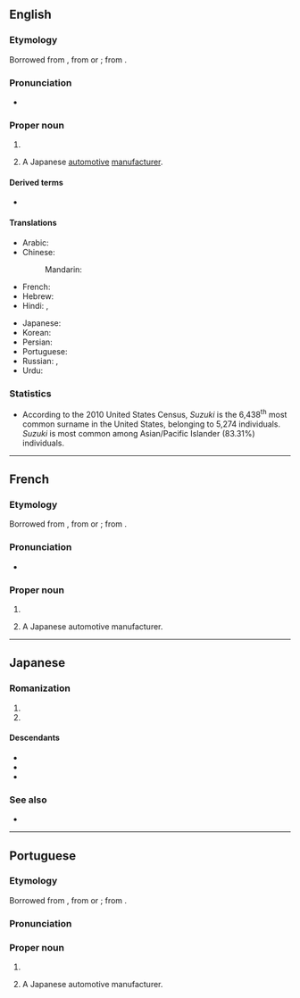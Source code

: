 {{also|suzuki}}
==English==
{{wikipedia|lang=en|dab=Suzuki (disambiguation)|Suzuki}}

===Etymology===
Borrowed from {{bor|en|ja|Suzuki}}, from {{bor|en|ja|すずき|tr=Suzuki|gloss=surname}} or {{bor|en|ja|スズキ|tr=Suzuki|gloss=automaker}}; from {{bor|en|ja|鈴木|tr=Suzuki}} {{gloss|automaker from the surname}}.

===Pronunciation===
* {{a|MLE}} {{IPA|en|[sy.ˈzyː.ki]}}

===Proper noun===
{{en-proper noun|Suzukis}}

# {{surname|en|A=The second most common Japanese|from=Japanese}}
# {{c|en|Automobiles}} A Japanese [[automotive]] [[manufacturer]].

====Derived terms====
* {{l|en|Suzuki reaction}}

====Translations====
{{trans-top|a Japanese surname}}
* Arabic: {{t|ar|سُوزُوكِي}}
* Chinese:
*: Mandarin: {{t+|cmn|鈴木|tr=Língmù|sc=Hani}}
* French: {{t+|fr|Suzuki}}
* Hebrew: {{t|he|סוזוקי|tr=Suzuki}}
* Hindi: {{t|hi|सुजुकी}}, {{t|hi|सुज़ुकी}}
{{trans-mid}}
* Japanese: {{t+|ja|鈴木|tr=すずき, Suzuki}}
* Korean: {{t|ko|^스즈키(鈴木)}}
* Persian: {{t|fa|سوزوکی|tr=suzuki}}
* Portuguese: {{t|pt|Suzuki}}
* Russian: {{t|ru|Судзу́ки|m|f}} {{qualifier|standard transliteration}}, {{t|ru|Сузу́ки|m|f}} {{qualifier|common transliteration}}
* Urdu: {{t|ur|سوزوکی|tr=suzukī}}
{{trans-bottom}}

===Statistics===
* According to the 2010 United States Census, ''Suzuki'' is the 6,438<sup>th</sup> most common surname in the United States, belonging to 5,274 individuals. ''Suzuki'' is most common among Asian/Pacific Islander (83.31%) individuals.

----

==French==
{{wikipedia|lang=fr|dab=Suzuki (homonymie)|Suzuki}}

===Etymology===
Borrowed from {{bor|fr|ja|Suzuki}}, from {{bor|fr|ja|すずき|tr=Suzuki|gloss=surname}} or {{bor|fr|ja|スズキ|tr=Suzuki|gloss=automaker}}; from {{bor|fr|ja|鈴木|tr=Suzuki}} {{gloss|automaker from the surname}}.

===Pronunciation===
* {{fr-IPA|Souzouki}}

===Proper noun===
{{fr-proper noun}}

# {{surname|fr|from=Japanese}}
# {{c|fr|Automobiles}} A Japanese automotive manufacturer.

----

==Japanese==

===Romanization===
{{ja-romaji}}

# {{ja-romanization of|すずき}}
# {{ja-romanization of|スズキ}}

====Descendants====
{{top3}}
* {{desc|en|Suzuki}}
* {{desc|fr|Suzuki}}
* {{desc|pt|Suzuki}}
{{bottom}}

===See also===
* {{pedia|lang=ja|dab=鈴木}}

----

==Portuguese==
{{wikipedia|lang=pt|dab=Suzuki (desambiguação)|Suzuki}}

===Etymology===
Borrowed from {{bor|pt|ja|Suzuki}}, from {{bor|pt|ja|すずき|tr=Suzuki|gloss=surname}} or {{bor|pt|ja|スズキ|tr=Suzuki|gloss=automaker}}; from {{bor|pt|ja|鈴木|tr=Suzuki}} {{gloss|automaker from the surname}}.

===Pronunciation===
{{pt-IPA}}

===Proper noun===
{{pt-proper noun|m|g2=f}}

# {{surname|pt|from=Japanese}}
# {{topics|pt|Automobiles}} A Japanese automotive manufacturer.